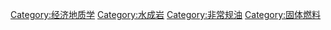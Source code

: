 {{Commonscat|Oil shale}}

[[Category:经济地质学|Category:经济地质学]]
[[Category:水成岩|Category:水成岩]]
[[Category:非常规油|Category:非常规油]]
[[Category:固体燃料|Category:固体燃料]]